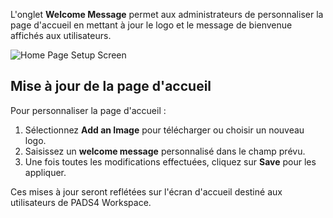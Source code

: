 L'onglet **Welcome Message** permet aux administrateurs de personnaliser la page d'accueil en mettant à jour le logo et le message de bienvenue affichés aux utilisateurs.

![Home Page Setup Screen](/mnt/data/image.png)

## Mise à jour de la page d'accueil

Pour personnaliser la page d'accueil :

1. Sélectionnez **Add an Image** pour télécharger ou choisir un nouveau logo.
2. Saisissez un **welcome message** personnalisé dans le champ prévu.
3. Une fois toutes les modifications effectuées, cliquez sur **Save** pour les appliquer.

Ces mises à jour seront reflétées sur l'écran d'accueil destiné aux utilisateurs de PADS4 Workspace.
